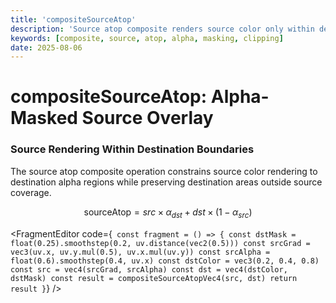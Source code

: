 ```yaml
---
title: 'compositeSourceAtop'
description: 'Source atop composite renders source color only within destination alpha boundaries while preserving destination areas outside source coverage'
keywords: [composite, source, atop, alpha, masking, clipping]
date: 2025-08-06
---
```



# compositeSourceAtop: Alpha-Masked Source Overlay

### Source Rendering Within Destination Boundaries

The source atop composite operation constrains source color rendering to destination alpha regions while preserving destination areas outside source coverage.

$$
\text{sourceAtop} = src \times \alpha_{dst} + dst \times (1 - \alpha_{src})
$$

<FragmentEditor
        code={`
const fragment = () => {
        const dstMask = float(0.25).smoothstep(0.2, uv.distance(vec2(0.5)))
        const srcGrad = vec3(uv.x, uv.y.mul(0.5), uv.x.mul(uv.y))
        const srcAlpha = float(0.6).smoothstep(0.4, uv.x)
        const dstColor = vec3(0.2, 0.4, 0.8)
        const src = vec4(srcGrad, srcAlpha)
        const dst = vec4(dstColor, dstMask)
        const result = compositeSourceAtopVec4(src, dst)
        return result
}`}
/>
